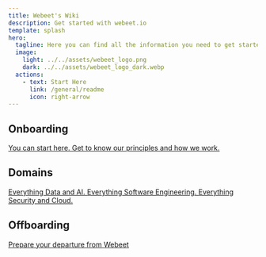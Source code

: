 ```yaml
---
title: Webeet's Wiki
description: Get started with webeet.io
template: splash
hero:
  tagline: Here you can find all the information you need to get started.
  image:
    light: ../../assets/webeet_logo.png
    dark: ../../assets/webeet_logo_dark.webp
  actions:
    - text: Start Here
      link: /general/readme
      icon: right-arrow
---
```



## Onboarding

<CardGrid class='two-by-two'>
  <a class='domain' id='our-company' href='/general/readme'>
    <Card title='Our Company' icon='rocket'>
      You can start here. Get to know our principles and how we work.
    </Card>
  </a>
</CardGrid>

## Domains

<CardGrid class='two-by-two'>
  <a
    class='domain'
    id='data'
    href='/onboarding/data/first-steps/onboarding-overview'
  >
    <Card title='Data' icon='seti:database'>
      Everything Data and AI.
    </Card>
  </a>
  <a
    class='domain'
    id='software-engineering'
    href='/onboarding/swe/first-steps/onboarding-overview'
  >
    <Card title='Software Engineering' icon='vim'>
      Everything Software Engineering.
    </Card>
  </a>
  <a
    class='domain'
    id='devsecops'
    href='/onboarding/security/first-steps/onboarding-overview'
  >
    <Card title='DevSecOps' icon='seti:xml'>
      Everything Security and Cloud.
    </Card>
  </a>
</CardGrid>

## Offboarding

<CardGrid stagger>
  <a class='domain' id='offboarding' href='/offboarding/readme'>
    <Card title='Offboarding' icon='cloud-download'>
      Prepare your departure from Webeet
    </Card>
  </a>
</CardGrid>
